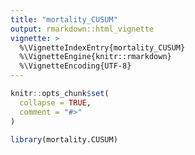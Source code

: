 ```yaml
---
title: "mortality_CUSUM"
output: rmarkdown::html_vignette
vignette: >
  %\VignetteIndexEntry{mortality_CUSUM}
  %\VignetteEngine{knitr::rmarkdown}
  %\VignetteEncoding{UTF-8}
---
```


```r
knitr::opts_chunk$set(
  collapse = TRUE,
  comment = "#>"
)
```

```r
library(mortality.CUSUM)
```
